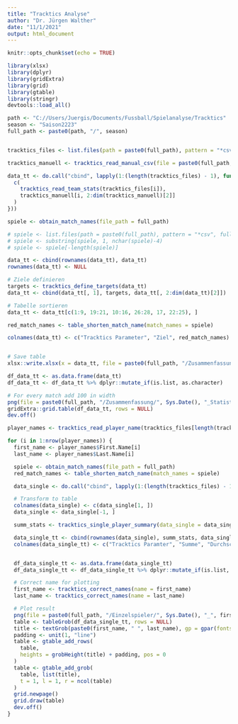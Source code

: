 ```yaml
---
title: "Tracktics Analyse"
author: "Dr. Jürgen Walther"
date: "11/1/2021"
output: html_document
---
```



```r
knitr::opts_chunk$set(echo = TRUE)
```

```r
library(xlsx)
library(dplyr)
library(gridExtra)
library(grid)
library(gtable)
library(stringr)
devtools::load_all()
```



```r

path <- "C://Users/Juergis/Documents/Fussball/Spielanalyse/Tracktics"
season <- "Saison2223"
full_path <- paste0(path, "/", season)


tracktics_files <- list.files(path = paste0(full_path), pattern = "*csv", full.names = TRUE)

tracktics_manuell <- tracktics_read_manual_csv(file = paste0(full_path, "/Tracktics_manuell.csv"))

data_tt <- do.call("cbind", lapply(1:(length(tracktics_files) - 1), function(i) {
  c(
    tracktics_read_team_stats(tracktics_files[i]),
    tracktics_manuell[i, 2:dim(tracktics_manuell)[2]]
  )
}))

spiele <- obtain_match_names(file_path = full_path)

# spiele <- list.files(path = paste0(full_path), pattern = "*csv", full.names = FALSE)
# spiele <- substring(spiele, 1, nchar(spiele)-4)
# spiele <- spiele[-length(spiele)]

data_tt <- cbind(rownames(data_tt), data_tt)
rownames(data_tt) <- NULL

# Ziele definieren
targets <- tracktics_define_targets(data_tt)
data_tt <- cbind(data_tt[, 1], targets, data_tt[, 2:dim(data_tt)[2]])

# Tabelle sortieren
data_tt <- data_tt[c(1:9, 19:21, 10:16, 26:28, 17, 22:25), ]

red_match_names <- table_shorten_match_name(match_names = spiele)

colnames(data_tt) <- c("Tracktics Parameter", "Ziel", red_match_names)


# Save table
xlsx::write.xlsx(x = data_tt, file = paste0(full_path, "/Zusammenfassung/", Sys.Date(), "_Statistiken_kombiniert.xlsx"), row.names = FALSE)

df_data_tt <- as.data.frame(data_tt)
df_data_tt <- df_data_tt %>% dplyr::mutate_if(is.list, as.character)

# For every match add 100 in width
png(file = paste0(full_path, "/Zusammenfassung/", Sys.Date(), "_Statistiken_kombiniert.png"), height = 610, width = 450 + length(tracktics_files) * 72)
gridExtra::grid.table(df_data_tt, rows = NULL)
dev.off()
```

```r

player_names <- tracktics_read_player_name(tracktics_files[length(tracktics_files) - 1])

for (i in 1:nrow(player_names)) {
  first_name <- player_names$First.Name[i]
  last_name <- player_names$Last.Name[i]

  spiele <- obtain_match_names(file_path = full_path)
  red_match_names <- table_shorten_match_name(match_names = spiele)

  data_single <- do.call("cbind", lapply(1:(length(tracktics_files) - 1), function(i) tracktics_read_player_stats(file = tracktics_files[i], player_first_name = first_name, player_last_name = last_name, match_name = red_match_names[[i]])))

  # Transform to table
  colnames(data_single) <- c(data_single[1, ])
  data_single <- data_single[-1, ]

  summ_stats <- tracktics_single_player_summary(data_single = data_single)

  data_single_tt <- cbind(rownames(data_single), summ_stats, data_single)
  colnames(data_single_tt) <- c("Tracktics Paramter", "Summe", "Durchschnitt", colnames(data_single))


  df_data_single_tt <- as.data.frame(data_single_tt)
  df_data_single_tt <- df_data_single_tt %>% dplyr::mutate_if(is.list, as.character)

  # Correct name for plotting
  first_name <- tracktics_correct_names(name = first_name)
  last_name <- tracktics_correct_names(name = last_name)

  # Plot result
  png(file = paste0(full_path, "/Einzelspieler/", Sys.Date(), "_", first_name, "_", last_name, ".png"), height = 540, width = 470 + (ncol(df_data_single_tt) - 3) * 75)
  table <- tableGrob(df_data_single_tt, rows = NULL)
  title <- textGrob(paste0(first_name, " ", last_name), gp = gpar(fontsize = 40))
  padding <- unit(1, "line")
  table <- gtable_add_rows(
    table,
    heights = grobHeight(title) + padding, pos = 0
  )
  table <- gtable_add_grob(
    table, list(title),
    t = 1, l = 1, r = ncol(table)
  )
  grid.newpage()
  grid.draw(table)
  dev.off()
}
```

